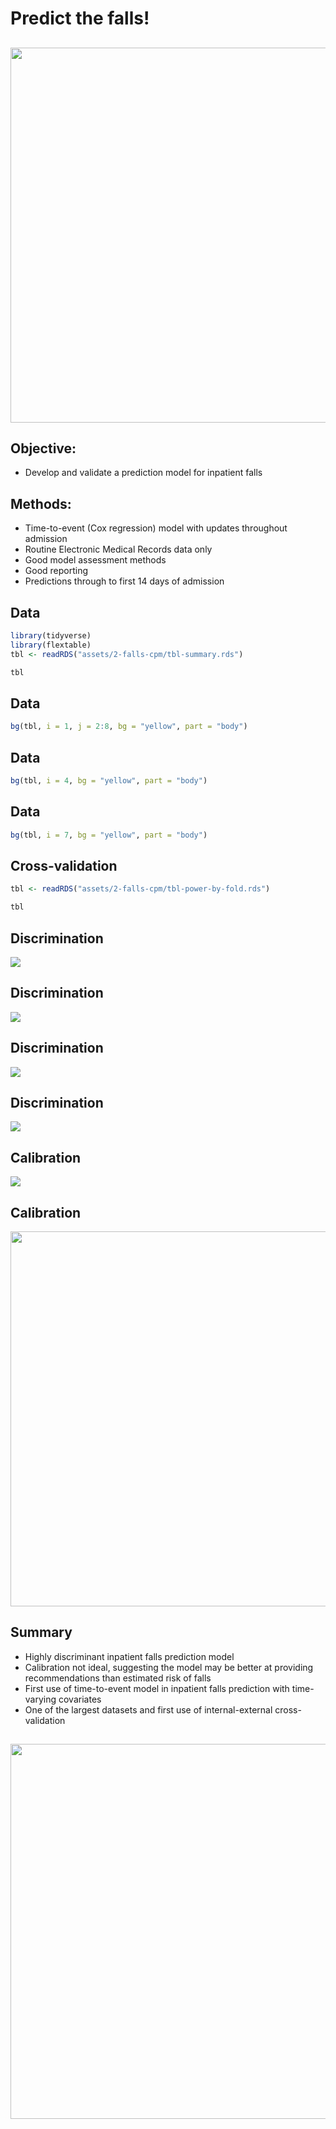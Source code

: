 # Predict the falls!

## 

![](assets/2-falls-cpm/the-fig.png){.absolute height="600"}

## Objective:

- Develop and validate a prediction model for inpatient falls


## Methods:

- Time-to-event (Cox regression) model with updates throughout admission
- Routine Electronic Medical Records data only
- Good model assessment methods
- Good reporting
- Predictions through to first 14 days of admission

## Data


```r
library(tidyverse)
library(flextable)
tbl <- readRDS("assets/2-falls-cpm/tbl-summary.rds")

tbl
```


## Data

```r
bg(tbl, i = 1, j = 2:8, bg = "yellow", part = "body")
```

## Data

```r
bg(tbl, i = 4, bg = "yellow", part = "body")
```

## Data

```r
bg(tbl, i = 7, bg = "yellow", part = "body")
```


## Cross-validation

```r
tbl <- readRDS("assets/2-falls-cpm/tbl-power-by-fold.rds")

tbl
```


## Discrimination

![](assets/2-falls-cpm/discrimination-b.png)

## Discrimination

![](assets/2-falls-cpm/discrimination-a.png)

## Discrimination

![](assets/2-falls-cpm/discrimination-top-row.png)

## Discrimination

![](assets/2-falls-cpm/fig_discrimination.jpeg)


## Calibration

![](assets/2-falls-cpm/calibration-b.png)

## Calibration

![](assets/2-falls-cpm/fig_calibration.jpeg){.absolute height="600"}

## Summary

- Highly discriminant inpatient falls prediction model
- Calibration not ideal, suggesting the model may be better at providing recommendations than estimated risk of falls
- First use of time-to-event model in inpatient falls prediction with time-varying covariates
- One of the largest datasets and first use of internal-external cross-validation

##

![](assets/2-falls-cpm/hopefully.PNG){fig-align="center" height="600"}
